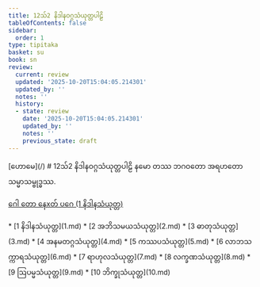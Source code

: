 ```yaml
---
title: 12သ်2 နိဒါနဝဂ္ဂသံယုတ္တပါဠိ
tableOfContents: false
sidebar:
  order: 1
type: tipitaka
basket: su
book: sn
review:
  current: review
  updated: '2025-10-20T15:04:05.214301'
  updated_by: ''
  notes: ''
  history:
  - state: review
    date: '2025-10-20T15:04:05.214301'
    updated_by: ''
    notes: ''
    previous_state: draft
---
```



<ReviewStatus review={frontmatter.review} showDetails={true} />

<HypothesisAnnotation frontmatter={frontmatter} />


<Paragraph type="center" book="sn">
[ဟောမေ](/)
</Paragraph>

<Paragraph type="center" book="sn">
# 12သ်2 နိဒါနဝဂ္ဂသံယုတ္တပါဠိ
</Paragraph>

<Paragraph number="1" book="sn">
နမော တဿ ဘဂဝတော အရဟတော သမ္မာသမ္ဗုဒ္ဓဿ.

[ဂေါ တော နေxတ် ပဂေ (1 နိဒါနသံယုတ္တ)](1.md)



</Paragraph>

<TableOfContents book="sn" section="12">
* [1 နိဒါနသံယုတ္တ](1.md)
* [2 အဘိသမယသံယုတ္တ](2.md)
* [3 ဓာတုသံယုတ္တ](3.md)
* [4 အနမတဂ္ဂသံယုတ္တ](4.md)
* [5 ကဿပသံယုတ္တ](5.md)
* [6 လာဘသက္ကာရသံယုတ္တ](6.md)
* [7 ရာဟုလသံယုတ္တ](7.md)
* [8 လက္ခဏသံယုတ္တ](8.md)
* [9 ဩပမ္မသံယုတ္တ](9.md)
* [10 ဘိက္ခုသံယုတ္တ](10.md)
</TableOfContents>